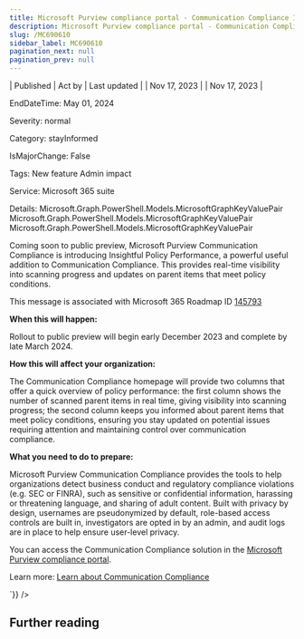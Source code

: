 ```yaml
---
title: Microsoft Purview compliance portal - Communication Compliance Insightful Policy Performance - Public Preview
description: Microsoft Purview compliance portal - Communication Compliance Insightful Policy Performance - Public Preview
slug: /MC690610
sidebar_label: MC690610
pagination_next: null
pagination_prev: null
---
```



| Published | Act by | Last updated |
| Nov 17, 2023 |  | Nov 17, 2023 |

EndDateTime: May 01, 2024

Severity: normal

Category: stayInformed

IsMajorChange: False

Tags: New feature Admin impact

Service: Microsoft 365 suite

Details: Microsoft.Graph.PowerShell.Models.MicrosoftGraphKeyValuePair Microsoft.Graph.PowerShell.Models.MicrosoftGraphKeyValuePair Microsoft.Graph.PowerShell.Models.MicrosoftGraphKeyValuePair

<div dangerouslySetInnerHTML={{__html:`
<p style="">Coming soon to public preview, Microsoft Purview Communication Compliance is introducing Insightful Policy Performance, a powerful useful addition to Communication Compliance. This provides real-time visibility into scanning progress and updates on parent items that meet policy conditions.&nbsp;</p>
<p>This message is associated with Microsoft 365 Roadmap ID <a href="https://www.microsoft.com/microsoft-365/roadmap?filters=&amp;searchterms=145793" target="_blank">145793</a></p>
<p><b>When this will happen:</b></p>

<p>Rollout to public preview will begin early December 2023 and complete by late March 2024.</p>

<p><b>How this will affect your organization:</b></p>

<p>The Communication Compliance homepage will provide two columns that offer a quick overview of policy performance: the first column shows the number of scanned parent items in real time, giving visibility into scanning progress; the second column keeps you informed about parent items that meet policy conditions, ensuring you stay updated on potential issues requiring attention and maintaining control over communication compliance.&nbsp;</p>
<p><b>What you need to do to prepare:</b></p>
<p>Microsoft Purview Communication Compliance provides the tools to help organizations detect business conduct and regulatory compliance violations (e.g. SEC or FINRA), such as sensitive or confidential information, harassing or threatening language, and sharing of adult content. Built with privacy by design, usernames are pseudonymized by default, role-based access controls are built in, investigators are opted in by an admin, and audit logs are in place to help ensure user-level privacy.  
</p><p>
</p>

<p>You can access the Communication Compliance solution in the <a href="https://sip.compliance.microsoft.com/homepage" target="_blank">Microsoft Purview compliance portal</a>. &nbsp;</p><p>Learn more:  <a href="https://learn.microsoft.com/purview/communication-compliance?view=o365-worldwide" target="_blank">Learn about Communication Compliance</a>  &nbsp;</p>
`}} />

## Further reading
